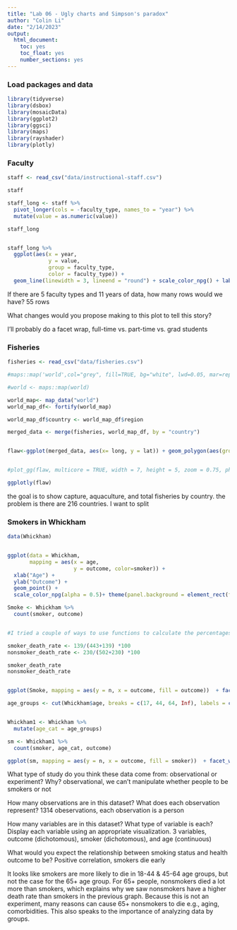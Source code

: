 ```yaml
---
title: "Lab 06 - Ugly charts and Simpson's paradox"
author: "Colin Li"
date: "2/14/2023"
output: 
  html_document: 
    toc: yes
    toc_float: yes
    number_sections: yes
---
```


### Load packages and data
```r
library(tidyverse) 
library(dsbox)
library(mosaicData) 
library(ggplot2)
library(ggsci)
library(maps)
library(rayshader)
library(plotly)

```

### Faculty
```r

staff <- read_csv("data/instructional-staff.csv")

staff

staff_long <- staff %>%
  pivot_longer(cols = -faculty_type, names_to = "year") %>%
  mutate(value = as.numeric(value))

staff_long


staff_long %>%
  ggplot(aes(x = year,
             y = value,
             group = faculty_type,
             color = faculty_type)) +
  geom_line(linewidth = 3, lineend = "round") + scale_color_npg() + labs(title ="Instructional Staff Employment Trends", x = "Year", y = "The Number of Employees", color="Faculty Type") + theme(panel.background = element_rect(fill = "white", colour = "grey50"))

```


If there are 5 faculty types and 11 years of data, how many rows would we have?
55 rows

What changes would you propose making to this plot to tell this story?

I'll probably do a facet wrap, full-time vs. part-time vs. grad students


### Fisheries
```r
fisheries <- read_csv("data/fisheries.csv")

#maps::map('world',col="grey", fill=TRUE, bg="white", lwd=0.05, mar=rep(0,4),border=0, ylim=c(-80,80))

#world <- maps::map(world)

world_map<- map_data("world")
world_map_df<- fortify(world_map)

world_map_df$country <- world_map_df$region

merged_data <- merge(fisheries, world_map_df, by = "country")


flaw<-ggplot(merged_data, aes(x= long, y = lat)) + geom_polygon(aes(group = group, fill = capture)) + scale_fill_gradient(low = "#4DBBD5FF", high = "#E64B35FF") + theme_void()


#plot_gg(flaw, multicore = TRUE, width = 7, height = 5, zoom = 0.75, phi = 30, theta = 45, backgroud = "white", shadow_intensity = -1)

ggplotly(flaw)

```


the goal is to show capture, aquaculture, and total fisheries by country. the problem is there are 216 countries. I want to split 

### Smokers in Whickham
```r
data(Whickham)


ggplot(data = Whickham, 
       mapping = aes(x = age, 
                     y = outcome, color=smoker)) +
  xlab("Age") + 
  ylab("Outcome") + 
  geom_point() +
  scale_color_npg(alpha = 0.5)+ theme(panel.background = element_rect(fill = "white", colour = "grey50")) + labs(color = "Smoker")

Smoke <- Whickham %>%
  count(smoker, outcome)


#I tried a couple of ways to use functions to calculate the percentages and did not work :(, so I did it by hand

smoker_death_rate <- 139/(443+139) *100
nonsmoker_death_rate <- 230/(502+230) *100

smoker_death_rate
nonsmoker_death_rate 


ggplot(Smoke, mapping = aes(y = n, x = outcome, fill = outcome))  + facet_wrap(~ smoker) + geom_col() + theme(panel.background = element_rect(fill = "white", colour = "grey50")) + scale_fill_jama() + ggtitle("Non-Smoker vs. Smoker Outcome Comparison") + theme(strip.background = element_rect(fill="white"), strip.text = element_text(size = 10, face = "bold"))

age_groups <- cut(Whickham$age, breaks = c(17, 44, 64, Inf), labels = c("18-44", "45-64", "65+"))


Whickham1 <- Whickham %>%
  mutate(age_cat = age_groups)

sm <- Whickham1 %>%
  count(smoker, age_cat, outcome)

ggplot(sm, mapping = aes(y = n, x = outcome, fill = smoker))  + facet_wrap(~ age_cat) + geom_col(position = "dodge") + theme(panel.background = element_rect(fill = "white", colour = "grey50")) + scale_fill_jama() + ggtitle("Non-Smoker vs. Smoker Outcome Comparison by Age Groups") + theme(strip.background = element_rect(fill="white"), strip.text = element_text(size = 10, face = "bold"))

```

What type of study do you think these data come from: observational or experiment? Why?
observational, we can't manipulate whether people to be smokers or not

How many observations are in this dataset? What does each observation represent?
1314 obeservations, each observation is a person

How many variables are in this dataset? What type of variable is each? Display each variable using an appropriate visualization.
3 variables, outcome (dichotomous), smoker (dichotomous), and age (continuous)

What would you expect the relationship between smoking status and health outcome to be?
Positive correlation, smokers die early

It looks like smokers are more likely to die in 18-44 & 45-64 age groups, but not the case for the 65+ age group. For 65+ people, nonsmokers died a lot more than smokers, which explains why we saw nonsmokers have a higher death rate than smokers in the previous graph. Because this is not an experiment, many reasons can cause 65+ nonsmokers to die e.g., aging, comorbidities. 
This also speaks to the importance of analyzing data by groups. 

